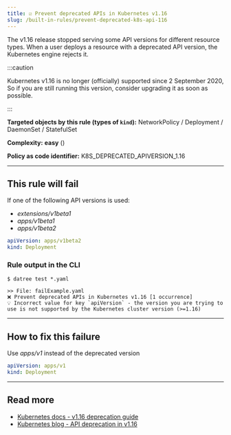 ```yaml
---
title: ☑️ Prevent deprecated APIs in Kubernetes v1.16
slug: /built-in-rules/prevent-deprecated-k8s-api-116
---
```



The v1.16 release stopped serving some API versions for different resource types. When a user deploys a resource with a deprecated API version, the Kubernetes engine rejects it.

:::caution

Kubernetes v1.16 is no longer (officially) supported since 2 September 2020, So if you are still running this version, consider upgrading it as soon as possible.

:::

**Targeted objects by this rule (types of **`kind`**):** NetworkPolicy / Deployment / DaemonSet / StatefulSet

**Complexity:** **easy** (<Complexity/>)

**Policy as code identifier:** K8S_DEPRECATED_APIVERSION_1.16

---

## This rule will fail

If one of the following API versions is used:

- _extensions/v1beta1_
- _apps/v1beta1_
- _apps/v1beta2_

```yaml
apiVersion: apps/v1beta2
kind: Deployment
```

### Rule output in the CLI

```terminal
$ datree test *.yaml

>> File: failExample.yaml
❌ Prevent deprecated APIs in Kubernetes v1.16 [1 occurrence]
💡 Incorrect value for key `apiVersion` - the version you are trying to use is not supported by the Kubernetes cluster version (>=1.16)
```

---

## How to fix this failure

Use _apps/v1_ instead of the deprecated version

```yaml
apiVersion: apps/v1
kind: Deployment
```

---

## Read more

- [Kubernetes docs - v1.16 deprecation guide](https://kubernetes.io/docs/reference/using-api/deprecation-guide/#v1-16)
- [Kubernetes blog - API deprecation in v1.16](https://kubernetes.io/blog/2019/07/18/api-deprecations-in-1-16/)
